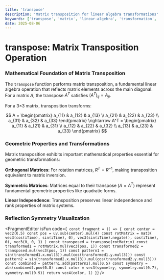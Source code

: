 ```yaml
---
title: 'transpose'
description: 'Matrix transposition for linear algebra transformations'
keywords: ['transpose', 'matrix', 'linear-algebra', 'transformation', 'inverse']
date: 2025-08-06
---
```



# transpose: Matrix Transposition Operation

### Mathematical Foundation of Matrix Transposition

The `transpose` function performs matrix transposition, a fundamental linear algebra operation that reflects matrix elements across the main diagonal. For a matrix $A$, the transpose $A^T$ satisfies $(A^T)_{ij} = A_{ji}$.

For a 3×3 matrix, transposition transforms:

$$
A = \begin{pmatrix}
a_{11} & a_{12} & a_{13} \\
a_{21} & a_{22} & a_{23} \\
a_{31} & a_{32} & a_{33}
\end{pmatrix} \rightarrow A^T = \begin{pmatrix}
a_{11} & a_{21} & a_{31} \\
a_{12} & a_{22} & a_{32} \\
a_{13} & a_{23} & a_{33}
\end{pmatrix}
$$

### Geometric Properties and Transformations

Matrix transposition exhibits important mathematical properties essential for geometric transformations:

**Orthogonal Matrices**: For rotation matrices, $R^T = R^{-1}$, making transposition equivalent to matrix inversion.

**Symmetric Matrices**: Matrices equal to their transpose ($A = A^T$) represent fundamental geometric properties like quadratic forms.

**Linear Independence**: Transposition preserves linear independence and rank properties of matrix systems.

### Reflection Symmetry Visualization

<FragmentEditor
        isFun
        code={`
const fragment = () => {
    const center = vec2(0.5)
    const pos = uv.sub(center).mul(4)
    const rotMatrix = mat3(
        vec3(cos(iTime), sin(iTime), 0),
        vec3(sin(iTime).negate(), cos(iTime), 0),
        vec3(0, 0, 1)
    )
    const transposed = transpose(rotMatrix)
    const transformed1 = rotMatrix.mul(vec3(pos, 1))
    const transformed2 = transposed.mul(vec3(pos, 1))
    const pattern1 = sin(transformed1.x.mul(3)).mul(cos(transformed1.y.mul(3)))
    const pattern2 = sin(transformed2.x.mul(3)).mul(cos(transformed2.y.mul(3)))
    const combined = pattern1.add(pattern2).mul(0.5)
    const symmetry = abs(combined).pow(0.8)
    const color = vec3(symmetry, symmetry.mul(0.7), symmetry.mul(0.9))
    return vec4(color, 1)
}`}
/>